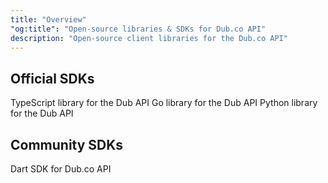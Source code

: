 ```yaml
---
title: "Overview"
"og:title": "Open-source libraries & SDKs for Dub.co API"
description: "Open-source client libraries for the Dub.co API"
---
```


## Official SDKs

<CardGroup cols={2}>
  <Card title="TypeScript" icon="node-js" href="/sdks/typescript/overview">
    TypeScript library for the Dub API
  </Card>
  <Card title="Go" icon="golang" href="https://d.to/go" iconType="brands">
    Go library for the Dub API
  </Card>
  <Card title="Python" icon="python" href="https://d.to/python">
    Python library for the Dub API
  </Card>
</CardGroup>

## Community SDKs

<CardGroup cols={2}>
  <Card title="Flutter (Dart)" icon="github" href="https://d.to/dart">
    Dart SDK for Dub.co API
  </Card>
</CardGroup>
